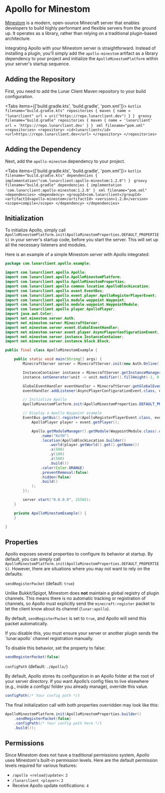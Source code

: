 
# Apollo for Minestom

[Minestom](https://minestom.net/) is a modern, open-source Minecraft server that enables developers to build highly performant and flexible servers from the ground up. It operates as a library, rather than relying on a traditional plugin-based architecture.

Integrating Apollo with your Minestom server is straightforward. Instead of installing a plugin, you'll simply add the `apollo-minestom` artifact as a library dependency to your project and initialize the `ApolloMinestomPlatform` within your server's startup sequence.

## Adding the Repository

First, you need to add the Lunar Client Maven repository to your build configuration.

<Tabs items={['build.gradle.kts', 'build.gradle', 'pom.xml']}>
  <Tab>
    ```kotlin filename="build.gradle.kts"
    repositories {
        maven {
            name = "lunarclient"
            url = uri("https://repo.lunarclient.dev")
        }
    }
    ```
  </Tab>
  <Tab>
    ```groovy filename="build.gradle"
    repositories {
        maven {
            name = 'lunarclient'
            url = 'https://repo.lunarclient.dev'
        }
    }
    ```
  </Tab>
  <Tab>
    ```xml filename="pom.xml"
    <repositories>
        <repository>
            <id>lunarclient</id>
            <url>https://repo.lunarclient.dev</url>
        </repository>
    </repositories>
    ```
  </Tab>
</Tabs>

## Adding the Dependency

Next, add the `apollo-minestom` dependency to your project.

<Tabs items={['build.gradle.kts', 'build.gradle', 'pom.xml']}>
  <Tab>
    ```kotlin filename="build.gradle.kts"
    dependencies {
        implementation("com.lunarclient:apollo-minestom:1.2.0")
    }
    ```
  </Tab>
  <Tab>
    ```groovy filename="build.gradle"
    dependencies {
        implementation 'com.lunarclient:apollo-minestom:1.2.0'
    }
    ```
  </Tab>
  <Tab>
    ```xml filename="pom.xml"
    <dependencies>
        <dependency>
            <groupId>com.lunarclient</groupId>
            <artifactId>apollo-minestom</artifactId>
            <version>1.2.0</version>
            <scope>compile</scope>
        </dependency>
    </dependencies>
    ```
  </Tab>
</Tabs>

## Initialization

To initialize Apollo, simply call `ApolloMinestomPlatform.init(ApolloMinestomProperties.DEFAULT_PROPERTIES)` in your server's startup code, before you start the server. This will set up all the necessary listeners and modules.

Here is an example of a simple Minestom server with Apollo integrated:

```java filename="ApolloMinestomExample.java"
package com.lunarclient.apollo.example;

import com.lunarclient.apollo.Apollo;
import com.lunarclient.apollo.ApolloMinestomPlatform;
import com.lunarclient.apollo.ApolloMinestomProperties;
import com.lunarclient.apollo.common.location.ApolloBlockLocation;
import com.lunarclient.apollo.event.EventBus;
import com.lunarclient.apollo.event.player.ApolloRegisterPlayerEvent;
import com.lunarclient.apollo.module.waypoint.Waypoint;
import com.lunarclient.apollo.module.waypoint.WaypointModule;
import com.lunarclient.apollo.player.ApolloPlayer;
import java.awt.Color;
import net.minestom.server.Auth;
import net.minestom.server.MinecraftServer;
import net.minestom.server.event.GlobalEventHandler;
import net.minestom.server.event.player.AsyncPlayerConfigurationEvent;
import net.minestom.server.instance.InstanceContainer;
import net.minestom.server.instance.block.Block;

public final class ApolloMinestomExample {

    public static void main(String[] args) {
        MinecraftServer server = MinecraftServer.init(new Auth.Online());

        InstanceContainer instance = MinecraftServer.getInstanceManager().createInstanceContainer();
        instance.setGenerator(unit -> unit.modifier().fillHeight(-1, 0, Block.STONE));

        GlobalEventHandler eventHandler = MinecraftServer.getGlobalEventHandler();
        eventHandler.addListener(AsyncPlayerConfigurationEvent.class, event -> event.setSpawningInstance(instance));

        // Initialize Apollo
        ApolloMinestomPlatform.init(ApolloMinestomProperties.DEFAULT_PROPERTIES);

        // Display a Apollo Waypoint example
        EventBus.getBus().register(ApolloRegisterPlayerEvent.class, event -> {
            ApolloPlayer player = event.getPlayer();

            Apollo.getModuleManager().getModule(WaypointModule.class).displayWaypoint(player, Waypoint.builder()
                .name("KoTH")
                .location(ApolloBlockLocation.builder()
                    .world(player.getWorld().get().getName())
                    .x(500)
                    .y(100)
                    .z(500)
                    .build())
                .color(Color.ORANGE)
                .preventRemoval(false)
                .hidden(false)
                .build()
            );
        });

        server.start("0.0.0.0", 25565);
    }

    private ApolloMinestomExample() {
    }

}
```

## Properties

Apollo exposes several properties to configure its behavior at startup. By default, you can simply call `ApolloMinestomPlatform.init(ApolloMinestomProperties.DEFAULT_PROPERTIES)`. However, there are situations where you may not want to rely on the defaults:

`sendRegisterPacket` (default: `true`)

Unlike Bukkit/Spigot, Minestom does **not** maintain a global registry of plugin channels. This means there is no automatic tracking or registration of channels, so Apollo must explicitly send the `minecraft:register` packet to let the client know about its channel (`lunar:apollo`).

By default, `sendRegisterPacket` is set to `true`, and Apollo will send this packet automatically.

<Callout type="warning" emoji="⚠️">
  If you disable this, you must ensure your server or another plugin sends the `lunar:apollo` channel registration manually.
</Callout>

To disable this behavior, set the property to false:

```java
sendRegisterPacket(false)
```

`configPath` (default: `./Apollo/`)

By default, Apollo stores its configuration in an Apollo folder at the root of your server directory.
If you want Apollo’s config files to live elsewhere (e.g., inside a configs/ folder you already manage), override this value.

```java
configPath(/* Your config path */)
```

The final initialization call with both properties overridden may look like this:

```java
ApolloMinestomPlatform.init(ApolloMinestomProperties.builder()
    .sendRegisterPacket(false)
    .configPath(/* Your config path here */)
    .build());
```


## Permissions

Since Minestom does not have a traditional permissions system, Apollo uses Minestom's built-in permission levels. Here are the default permission levels required for various features:

- `/apollo <reload|update>`: `2`
- `/lunarclient <player>`: `2`
- Receive Apollo update notifications: `4`
